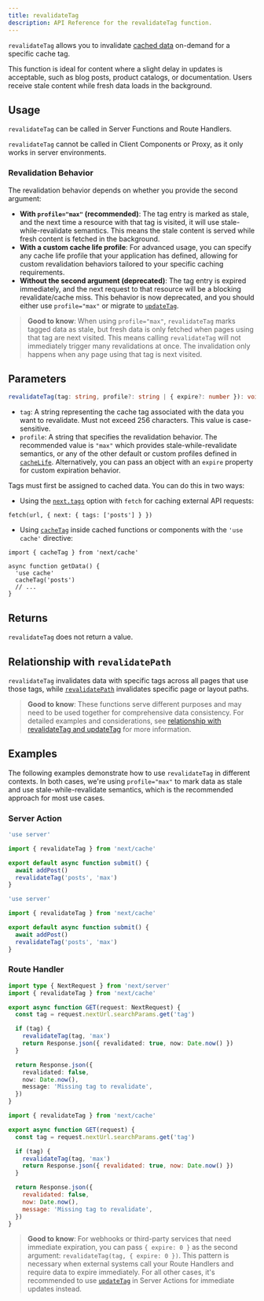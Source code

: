 ```yaml
---
title: revalidateTag
description: API Reference for the revalidateTag function.
---
```


`revalidateTag` allows you to invalidate [cached data](/docs/app/guides/caching) on-demand for a specific cache tag.

This function is ideal for content where a slight delay in updates is acceptable, such as blog posts, product catalogs, or documentation. Users receive stale content while fresh data loads in the background.

## Usage

`revalidateTag` can be called in Server Functions and Route Handlers.

`revalidateTag` cannot be called in Client Components or Proxy, as it only works in server environments.

### Revalidation Behavior

The revalidation behavior depends on whether you provide the second argument:

- **With `profile="max"` (recommended)**: The tag entry is marked as stale, and the next time a resource with that tag is visited, it will use stale-while-revalidate semantics. This means the stale content is served while fresh content is fetched in the background.
- **With a custom cache life profile**: For advanced usage, you can specify any cache life profile that your application has defined, allowing for custom revalidation behaviors tailored to your specific caching requirements.
- **Without the second argument (deprecated)**: The tag entry is expired immediately, and the next request to that resource will be a blocking revalidate/cache miss. This behavior is now deprecated, and you should either use `profile="max"` or migrate to [`updateTag`](/docs/app/api-reference/functions/updateTag).

> **Good to know**: When using `profile="max"`, `revalidateTag` marks tagged data as stale, but fresh data is only fetched when pages using that tag are next visited. This means calling `revalidateTag` will not immediately trigger many revalidations at once. The invalidation only happens when any page using that tag is next visited.

## Parameters

```ts
revalidateTag(tag: string, profile?: string | { expire?: number }): void;
```

- `tag`: A string representing the cache tag associated with the data you want to revalidate. Must not exceed 256 characters. This value is case-sensitive.
- `profile`: A string that specifies the revalidation behavior. The recommended value is `"max"` which provides stale-while-revalidate semantics, or any of the other default or custom profiles defined in [`cacheLife`](/docs/app/api-reference/config/next-config-js/cacheLife). Alternatively, you can pass an object with an `expire` property for custom expiration behavior.

Tags must first be assigned to cached data. You can do this in two ways:

- Using the [`next.tags`](/docs/app/guides/caching#fetch-optionsnexttags-and-revalidatetag) option with `fetch` for caching external API requests:

```tsx
fetch(url, { next: { tags: ['posts'] } })
```

- Using [`cacheTag`](/docs/app/api-reference/functions/cacheTag) inside cached functions or components with the `'use cache'` directive:

```tsx
import { cacheTag } from 'next/cache'

async function getData() {
  'use cache'
  cacheTag('posts')
  // ...
}
```

## Returns

`revalidateTag` does not return a value.

## Relationship with `revalidatePath`

`revalidateTag` invalidates data with specific tags across all pages that use those tags, while [`revalidatePath`](/docs/app/api-reference/functions/revalidatePath) invalidates specific page or layout paths.

> **Good to know**: These functions serve different purposes and may need to be used together for comprehensive data consistency. For detailed examples and considerations, see [relationship with revalidateTag and updateTag](/docs/app/api-reference/functions/revalidatePath#relationship-with-revalidatetag-and-updatetag) for more information.

## Examples

The following examples demonstrate how to use `revalidateTag` in different contexts. In both cases, we're using `profile="max"` to mark data as stale and use stale-while-revalidate semantics, which is the recommended approach for most use cases.

### Server Action

```ts filename="app/actions.ts" switcher
'use server'

import { revalidateTag } from 'next/cache'

export default async function submit() {
  await addPost()
  revalidateTag('posts', 'max')
}
```

```js filename="app/actions.js" switcher
'use server'

import { revalidateTag } from 'next/cache'

export default async function submit() {
  await addPost()
  revalidateTag('posts', 'max')
}
```

### Route Handler

```ts filename="app/api/revalidate/route.ts" switcher
import type { NextRequest } from 'next/server'
import { revalidateTag } from 'next/cache'

export async function GET(request: NextRequest) {
  const tag = request.nextUrl.searchParams.get('tag')

  if (tag) {
    revalidateTag(tag, 'max')
    return Response.json({ revalidated: true, now: Date.now() })
  }

  return Response.json({
    revalidated: false,
    now: Date.now(),
    message: 'Missing tag to revalidate',
  })
}
```

```js filename="app/api/revalidate/route.js" switcher
import { revalidateTag } from 'next/cache'

export async function GET(request) {
  const tag = request.nextUrl.searchParams.get('tag')

  if (tag) {
    revalidateTag(tag, 'max')
    return Response.json({ revalidated: true, now: Date.now() })
  }

  return Response.json({
    revalidated: false,
    now: Date.now(),
    message: 'Missing tag to revalidate',
  })
}
```

> **Good to know**: For webhooks or third-party services that need immediate expiration, you can pass `{ expire: 0 }` as the second argument: `revalidateTag(tag, { expire: 0 })`. This pattern is necessary when external systems call your Route Handlers and require data to expire immediately. For all other cases, it's recommended to use [`updateTag`](/docs/app/api-reference/functions/updateTag) in Server Actions for immediate updates instead.
